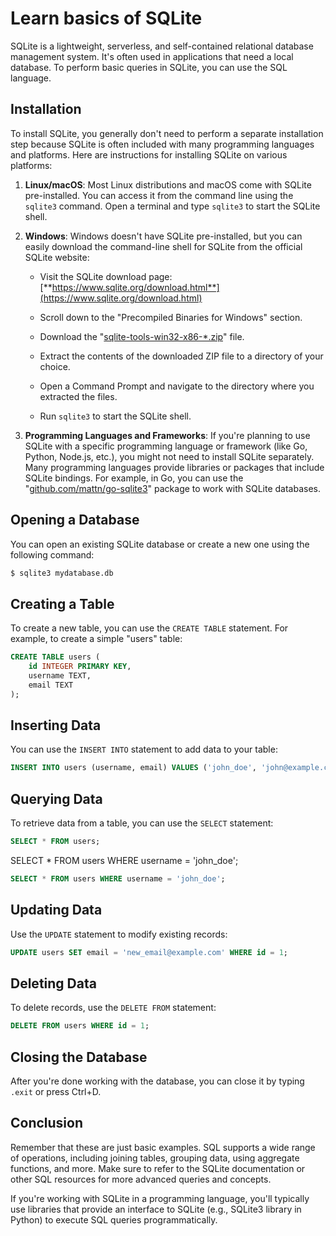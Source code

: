 # Learn basics of SQLite

SQLite is a lightweight, serverless, and self-contained relational database management system. It's often used in applications that need a local database. To perform basic queries in SQLite, you can use the SQL language.

## Installation

To install SQLite, you generally don't need to perform a separate installation step because SQLite is often included with many programming languages and platforms. Here are instructions for installing SQLite on various platforms:

1. **Linux/macOS**: Most Linux distributions and macOS come with SQLite pre-installed. You can access it from the command line using the `sqlite3` command. Open a terminal and type `sqlite3` to start the SQLite shell.
    
2. **Windows**: Windows doesn't have SQLite pre-installed, but you can easily download the command-line shell for SQLite from the official SQLite website:
    
    * Visit the SQLite download page: [**https://www.sqlite.org/download.html**](https://www.sqlite.org/download.html)
        
    * Scroll down to the "Precompiled Binaries for Windows" section.
        
    * Download the "[sqlite-tools-win32-x86-\*.zip](http://sqlite-tools-win32-x86-*.zip)" file.
        
    * Extract the contents of the downloaded ZIP file to a directory of your choice.
        
    * Open a Command Prompt and navigate to the directory where you extracted the files.
        
    * Run `sqlite3` to start the SQLite shell.
        
3. **Programming Languages and Frameworks**: If you're planning to use SQLite with a specific programming language or framework (like Go, Python, Node.js, etc.), you might not need to install SQLite separately. Many programming languages provide libraries or packages that include SQLite bindings. For example, in Go, you can use the "[github.com/mattn/go-sqlite3](http://github.com/mattn/go-sqlite3)" package to work with SQLite databases.

## Opening a Database

You can open an existing SQLite database or create a new one using the following command:

```bash
$ sqlite3 mydatabase.db
```

## Creating a Table

To create a new table, you can use the `CREATE TABLE` statement. For example, to create a simple "users" table:

```sql
CREATE TABLE users (
    id INTEGER PRIMARY KEY,
    username TEXT,
    email TEXT
);
```

## Inserting Data

You can use the `INSERT INTO` statement to add data to your table:

```sql
INSERT INTO users (username, email) VALUES ('john_doe', 'john@example.com');
```

## Querying Data

To retrieve data from a table, you can use the `SELECT` statement:

```sql
SELECT * FROM users;
```

SELECT \* FROM users WHERE username = 'john\_doe';

```sql
SELECT * FROM users WHERE username = 'john_doe';
```

## Updating Data

Use the `UPDATE` statement to modify existing records:

```sql
UPDATE users SET email = 'new_email@example.com' WHERE id = 1;
```

## Deleting Data

To delete records, use the `DELETE FROM` statement:

```sql
DELETE FROM users WHERE id = 1;
```

## Closing the Database

After you're done working with the database, you can close it by typing `.exit` or press Ctrl+D.

## Conclusion

Remember that these are just basic examples. SQL supports a wide range of operations, including joining tables, grouping data, using aggregate functions, and more. Make sure to refer to the SQLite documentation or other SQL resources for more advanced queries and concepts.

If you're working with SQLite in a programming language, you'll typically use libraries that provide an interface to SQLite (e.g., SQLite3 library in Python) to execute SQL queries programmatically.